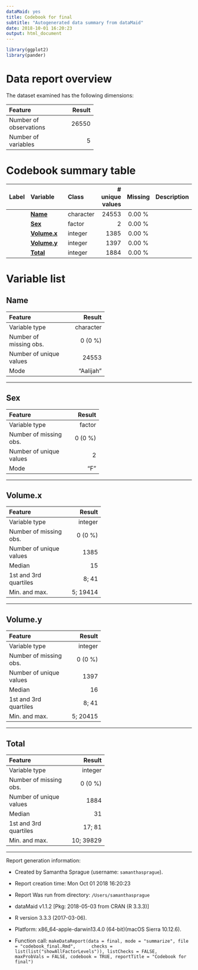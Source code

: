 ```yaml
---
dataMaid: yes
title: Codebook for final
subtitle: "Autogenerated data summary from dataMaid"
date: 2018-10-01 16:20:23
output: html_document
---
```

```r
library(ggplot2)
library(pander)
```
# Data report overview
The dataset examined has the following dimensions:


---------------------------------
Feature                    Result
------------------------ --------
Number of observations      26550

Number of variables             5
---------------------------------














# Codebook summary table

-----------------------------------------------------------------------
Label   Variable         Class         # unique  Missing  Description  
                                         values                        
------- ---------------- ----------- ---------- --------- -------------
        **[Name]**       character        24553  0.00 %                

        **[Sex]**        factor               2  0.00 %                

        **[Volume.x]**   integer           1385  0.00 %                

        **[Volume.y]**   integer           1397  0.00 %                

        **[Total]**      integer           1884  0.00 %                
-----------------------------------------------------------------------




# Variable list
## Name


-------------------------------------
Feature                        Result
------------------------- -----------
Variable type               character

Number of missing obs.        0 (0 %)

Number of unique values         24553

Mode                        "Aalijah"
-------------------------------------




---

## Sex


-----------------------------------
Feature                      Result
------------------------- ---------
Variable type                factor

Number of missing obs.      0 (0 %)

Number of unique values           2

Mode                            "F"
-----------------------------------




---

## Volume.x


------------------------------------
Feature                       Result
------------------------- ----------
Variable type                integer

Number of missing obs.       0 (0 %)

Number of unique values         1385

Median                            15

1st and 3rd quartiles          8; 41

Min. and max.               5; 19414
------------------------------------




---

## Volume.y


------------------------------------
Feature                       Result
------------------------- ----------
Variable type                integer

Number of missing obs.       0 (0 %)

Number of unique values         1397

Median                            16

1st and 3rd quartiles          8; 41

Min. and max.               5; 20415
------------------------------------




---

## Total


-------------------------------------
Feature                        Result
------------------------- -----------
Variable type                 integer

Number of missing obs.        0 (0 %)

Number of unique values          1884

Median                             31

1st and 3rd quartiles          17; 81

Min. and max.               10; 39829
-------------------------------------




---



Report generation information:

 *  Created by Samantha Sprague (username: `samanthasprague`).

 *  Report creation time: Mon Oct 01 2018 16:20:23

 *  Report Was run from directory: `/Users/samanthasprague`

 *  dataMaid v1.1.2 [Pkg: 2018-05-03 from CRAN (R 3.3.3)]

 *  R version 3.3.3 (2017-03-06).

 *  Platform: x86_64-apple-darwin13.4.0 (64-bit)(macOS Sierra 10.12.6).

 *  Function call: `makeDataReport(data = final, mode = "summarize", file = "codebook_final.Rmd", 
    checks = list(list("showAllFactorLevels")), listChecks = FALSE, 
    maxProbVals = FALSE, codebook = TRUE, reportTitle = "Codebook for final")`

